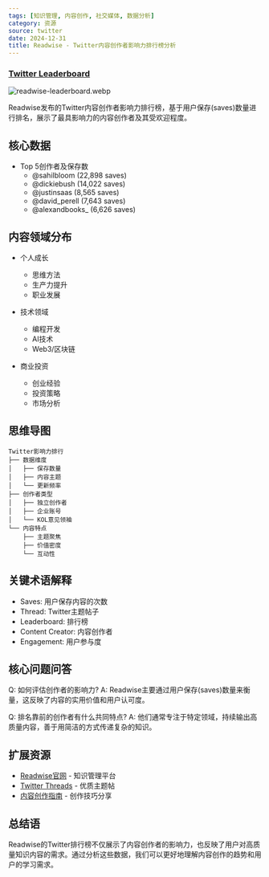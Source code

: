 ```yaml
---
tags: [知识管理, 内容创作, 社交媒体, 数据分析]
category: 资源
source: twitter
date: 2024-12-31
title: Readwise - Twitter内容创作者影响力排行榜分析
---
```


### [Twitter Leaderboard](https://readwise.io/twitter_leaderboard?threads)

![readwise-leaderboard.webp](https://img.mengpeng.tech/i/2024/12/31/67737d6571299.webp)

Readwise发布的Twitter内容创作者影响力排行榜，基于用户保存(saves)数量进行排名，展示了最具影响力的内容创作者及其受欢迎程度。

## 核心数据

- Top 5创作者及保存数
  - @sahilbloom (22,898 saves)
  - @dickiebush (14,022 saves)
  - @justinsaas (8,565 saves)
  - @david_perell (7,643 saves)
  - @alexandbooks_ (6,626 saves)

## 内容领域分布

- 个人成长
  - 思维方法
  - 生产力提升
  - 职业发展
  
- 技术领域
  - 编程开发
  - AI技术
  - Web3/区块链
  
- 商业投资
  - 创业经验
  - 投资策略
  - 市场分析

## 思维导图
```
Twitter影响力排行
├── 数据维度
│   ├── 保存数量
│   ├── 内容主题
│   └── 更新频率
├── 创作者类型
│   ├── 独立创作者
│   ├── 企业账号
│   └── KOL意见领袖
└── 内容特点
    ├── 主题聚焦
    ├── 价值密度
    └── 互动性
```

## 关键术语解释

- Saves: 用户保存内容的次数
- Thread: Twitter主题帖子
- Leaderboard: 排行榜
- Content Creator: 内容创作者
- Engagement: 用户参与度

## 核心问题问答

Q: 如何评估创作者的影响力?
A: Readwise主要通过用户保存(saves)数量来衡量，这反映了内容的实用价值和用户认可度。

Q: 排名靠前的创作者有什么共同特点?
A: 他们通常专注于特定领域，持续输出高质量内容，善于用简洁的方式传递复杂的知识。

## 扩展资源

- [Readwise官网](https://readwise.io) - 知识管理平台
- [Twitter Threads](https://twitter.com/i/lists/threads) - 优质主题帖
- [内容创作指南](https://readwise.io/blog) - 创作技巧分享

## 总结语

Readwise的Twitter排行榜不仅展示了内容创作者的影响力，也反映了用户对高质量知识内容的需求。通过分析这些数据，我们可以更好地理解内容创作的趋势和用户的学习需求。 
